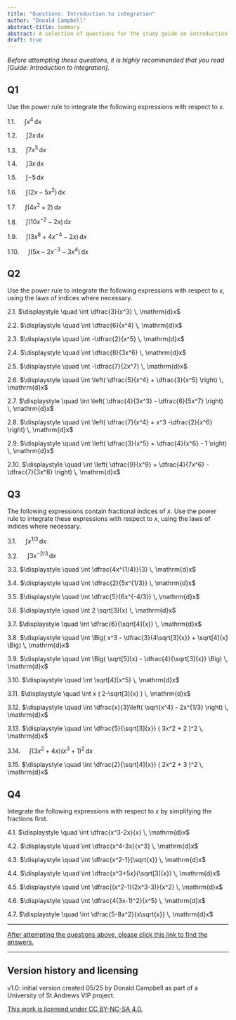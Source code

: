 ```yaml
---
title: "Questions: Introduction to integration"
author: "Donald Campbell"
abstract-title: Summary
abstract: A selection of questions for the study guide on introduction to integration.
draft: true
---
```


*Before attempting these questions, it is highly recommended that you read \[Guide: Introduction to integration\].*

## Q1 {.unnumbered}

Use the power rule to integrate the following expressions with respect to $x$.

1.1. $\displaystyle \quad \int x^4 \, \mathrm{d}x$

1.2. $\displaystyle \quad \int 2x \, \mathrm{d}x$

1.3. $\displaystyle \quad \int 7x^5 \, \mathrm{d}x$

1.4. $\displaystyle \quad \int 3x \, \mathrm{d}x$

1.5. $\displaystyle \quad \int -5 \, \mathrm{d}x$

1.6. $\displaystyle \quad \int (2x-5x^2) \, \mathrm{d}x$

1.7. $\displaystyle \quad \int (4x^2+2) \, \mathrm{d}x$

1.8. $\displaystyle \quad \int (10x^{-2}-2x) \, \mathrm{d}x$

1.9. $\displaystyle \quad \int (3x^8+4x^{-4}-2x) \, \mathrm{d}x$

1.10. $\displaystyle \quad \int (5x-2x^{-3}-3x^4) \, \mathrm{d}x$

## Q2 {.unnumbered}

Use the power rule to integrate the following expressions with respect to $x$, using the laws of indices where necessary.

2.1. $\displaystyle \quad \int \dfrac{3}{x^3} \, \mathrm{d}x$

2.2. $\displaystyle \quad \int \dfrac{6}{x^4} \, \mathrm{d}x$

2.3. $\displaystyle \quad \int -\dfrac{2}{x^5} \, \mathrm{d}x$

2.4. $\displaystyle \quad \int \dfrac{8}{3x^6} \, \mathrm{d}x$

2.5. $\displaystyle \quad \int -\dfrac{7}{2x^7} \, \mathrm{d}x$

2.6. $\displaystyle \quad \int \left( \dfrac{5}{x^4} + \dfrac{3}{x^5} \right) \, \mathrm{d}x$

2.7. $\displaystyle \quad \int \left( \dfrac{4}{3x^3} - \dfrac{6}{5x^7} \right) \, \mathrm{d}x$

2.8. $\displaystyle \quad \int \left( \dfrac{7}{x^4} + x^3 -\dfrac{2}{x^6} \right) \, \mathrm{d}x$

2.9. $\displaystyle \quad \int \left( \dfrac{3}{x^5} + \dfrac{4}{x^6} - 1 \right) \, \mathrm{d}x$

2.10. $\displaystyle \quad \int \left( \dfrac{9}{x^9} + \dfrac{4}{7x^6} - \dfrac{7}{3x^8} \right) \, \mathrm{d}x$

## Q3 {.unnumbered}

The following expressions contain fractional indices of $x$. Use the power rule to integrate these expressions with respect to $x$, using the laws of indices where necessary.

3.1. $\displaystyle \quad \int x^{1/3} \, \mathrm{d}x$

3.2. $\displaystyle \quad \int 3x^{-2/3} \, \mathrm{d}x$

3.3. $\displaystyle \quad \int \dfrac{4x^{1/4}}{3} \, \mathrm{d}x$

3.4. $\displaystyle \quad \int \dfrac{2}{5x^{1/3}} \, \mathrm{d}x$

3.5. $\displaystyle \quad \int \dfrac{5}{6x^{-4/3}} \, \mathrm{d}x$

3.6. $\displaystyle \quad \int 2 \sqrt[3]{x} \, \mathrm{d}x$

3.7. $\displaystyle \quad \int \dfrac{6}{\sqrt[4]{x}} \, \mathrm{d}x$

3.8. $\displaystyle \quad \int \Big( x^3 - \dfrac{3}{4\sqrt[3]{x}} + \sqrt[4]{x} \Big) \, \mathrm{d}x$

3.9. $\displaystyle \quad \int \Big( \sqrt[5]{x} - \dfrac{4}{\sqrt[3]{x}} \Big) \, \mathrm{d}x$

3.10. $\displaystyle \quad \int \sqrt[4]{x^5} \, \mathrm{d}x$

3.11. $\displaystyle \quad \int x ( 2-\sqrt[3]{x} ) \, \mathrm{d}x$

3.12. $\displaystyle \quad \int \dfrac{x}{3}\left( \sqrt{x^4} - 2x^{1/3} \right) \, \mathrm{d}x$

3.13. $\displaystyle \quad \int \dfrac{5}{\sqrt[3]{x}} ( 3x^2 + 2 )^2 \, \mathrm{d}x$

3.14. $\displaystyle \quad \int ( 3x^2 + 4x ) ( x^3 + 1 )^2 \, \mathrm{d}x$

3.15. $\displaystyle \quad \int \dfrac{2}{\sqrt[4]{x}} ( 2x^2 + 3 )^2 \, \mathrm{d}x$

## Q4 {.unnumbered}

Integrate the following expressions with respect to $x$ by simplifying the fractions first.

4.1. $\displaystyle \quad \int \dfrac{x^3-2x}{x} \, \mathrm{d}x$

4.2. $\displaystyle \quad \int \dfrac{x^4-3x}{x^3} \, \mathrm{d}x$

4.3. $\displaystyle \quad \int \dfrac{x^2-1}{\sqrt{x}} \, \mathrm{d}x$

4.4. $\displaystyle \quad \int \dfrac{x^3+5x}{\sqrt[3]{x}} \, \mathrm{d}x$

4.5. $\displaystyle \quad \int \dfrac{(x^2-1)(2x^3-3)}{x^2} \, \mathrm{d}x$

4.6. $\displaystyle \quad \int \dfrac{4(3x-1)^2}{x^5} \, \mathrm{d}x$

4.7. $\displaystyle \quad \int \dfrac{5-8x^2}{x\sqrt{x}} \, \mathrm{d}x$

------------------------------------------------------------------------

[After attempting the questions above, please click this link to find the answers.](../answers/as-introtointegration.qmd)

------------------------------------------------------------------------

## Version history and licensing {.unnumbered}

v1.0: initial version created 05/25 by Donald Campbell as part of a University of St Andrews VIP project.

[This work is licensed under CC BY-NC-SA 4.0.](https://creativecommons.org/licenses/by-nc-sa/4.0/?ref=chooser-v1)
